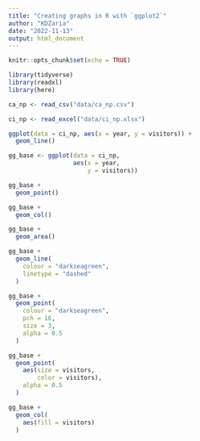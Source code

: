 ```yaml
---
title: "Creating graphs in R with `ggplot2`"
author: "KDZaria"
date: "2022-11-13"
output: html_document
---
```


```r
knitr::opts_chunk$set(echo = TRUE)

library(tidyverse)
library(readxl)
library(here)
```

```r
ca_np <- read_csv("data/ca_np.csv")

ci_np <- read_excel("data/ci_np.xlsx")

ggplot(data = ci_np, aes(x = year, y = visitors)) +
  geom_line()

gg_base <- ggplot(data = ci_np,
                  aes(x = year,
                      y = visitors))

gg_base +
  geom_point()

gg_base +
  geom_col()

gg_base + 
  geom_area()

gg_base +
  geom_line(
    colour = "darkseagreen",
    linetype = "dashed"
  )

gg_base +
  geom_point(
    colour = "darkseagreen",
    pch = 16,
    size = 3,
    alpha = 0.5
  )

gg_base +
  geom_point(
    aes(size = visitors,
        color = visitors),
    alpha = 0.5
  )

gg_base +
  geom_col(
    aes(fill = visitors)
  )
```

